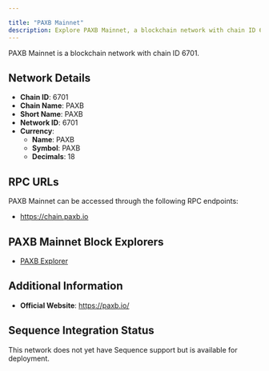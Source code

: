 ```yaml
---

title: "PAXB Mainnet"
description: Explore PAXB Mainnet, a blockchain network with chain ID 6701. Learn about its native currency, PAXB, and how to interact with the network.
---
```




PAXB Mainnet is a blockchain network with chain ID 6701.

## Network Details

- **Chain ID**: 6701
- **Chain Name**: PAXB
- **Short Name**: PAXB
- **Network ID**: 6701
- **Currency**: 
  - **Name**: PAXB
  - **Symbol**: PAXB
  - **Decimals**: 18

## RPC URLs

PAXB Mainnet can be accessed through the following RPC endpoints:

- https://chain.paxb.io

## PAXB Mainnet Block Explorers

- [PAXB Explorer](https://scan.paxb.io)

## Additional Information

- **Official Website**: https://paxb.io/

## Sequence Integration Status

This network does not yet have Sequence support but is available for deployment.
